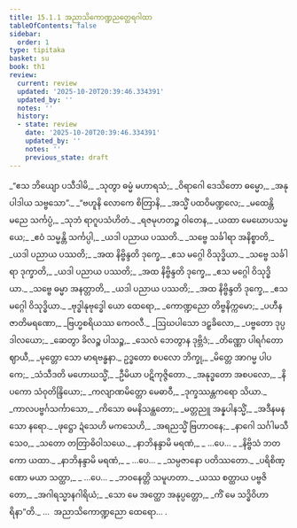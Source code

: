 ```yaml
---
title: 15.1.1 အညာသိကောဏ္ဍညတ္ထေရဂါထာ
tableOfContents: false
sidebar:
  order: 1
type: tipitaka
basket: su
book: th1
review:
  current: review
  updated: '2025-10-20T20:39:46.334391'
  updated_by: ''
  notes: ''
  history:
  - state: review
    date: '2025-10-20T20:39:46.334391'
    updated_by: ''
    notes: ''
    previous_state: draft
---
```



<DynamicBreadcrumb />


<ReviewStatus review={frontmatter.review} showDetails={true} />

<HypothesisAnnotation frontmatter={frontmatter} />

<Division number="673" book="th1" e="ch" v="19" p="317">

<Paragraph number="1004" type="verses" book="th1">
_“ဧသ ဘိယျော ပသီဒါမိ,_  
_သုတွာ ဓမ္မံ မဟာရသံ;_  
_ဝိရာဂေါ ဒေသိတော ဓမ္မော,_  
_အနုပါဒါယ သဗ္ဗသော”._  

</Paragraph>

</Division>
<Division number="674" book="th1" e="ch" v="19" p="317">

<Paragraph number="1005" type="verses" book="th1">
_“ဗဟူနိ လောကေ စိတြာနိ,_  
_အသ္မိံ ပထဝိမဏ္ဍလေ;_  
_မထေန္တိ မညေ သင်္ကပ္ပံ,_  
_သုဘံ ရာဂူပသံဟိတံ._  

</Paragraph>

</Division>
<Division number="675" book="th1" e="ch" v="19" p="317">

<Paragraph number="1006" type="verses" book="th1">
_ရဇမုဟတဉ္စ ဝါတေန,_  
_ယထာ မေဃောပသမ္မယေ;_  
_ဧဝံ သမ္မန္တိ သင်္ကပ္ပါ,_  
_ယဒါ ပညာယ ပဿတိ._  

</Paragraph>

</Division>
<Division number="676" book="th1" e="ch" v="19" p="317">

<Paragraph number="1007" type="verses" book="th1">
_သဗ္ဗေ သင်္ခါရာ အနိစ္စာတိ,_  
_ယဒါ ပညာယ ပဿတိ;_  
_အထ နိဗ္ဗိန္ဒတိ ဒုက္ခေ,_  
_ဧသ မဂ္ဂေါ ဝိသုဒ္ဓိယာ._  

</Paragraph>

</Division>
<Division number="677" book="th1" e="ch" v="19" p="317">

<Paragraph number="1008" type="verses" book="th1">
_သဗ္ဗေ သင်္ခါရာ ဒုက္ခာတိ,_  
_ယဒါ ပညာယ ပဿတိ;_  
_အထ နိဗ္ဗိန္ဒတိ ဒုက္ခေ,_  
_ဧသ မဂ္ဂေါ ဝိသုဒ္ဓိယာ._  

</Paragraph>

</Division>
<Division number="678" book="th1" e="ch" v="19" p="317">

<Paragraph number="1009" type="verses" book="th1">
_သဗ္ဗေ ဓမ္မာ အနတ္တာတိ,_  
_ယဒါ ပညာယ ပဿတိ;_  
_အထ နိဗ္ဗိန္ဒတိ ဒုက္ခေ,_  
_ဧသ မဂ္ဂေါ ဝိသုဒ္ဓိယာ._  

</Paragraph>

</Division>
<Division number="679" book="th1" e="ch" v="19" p="317">

<Paragraph number="1010" type="verses" book="th1">
_ဗုဒ္ဓါနုဗုဒ္ဓေါ ယော ထေရော,_  
_ကောဏ္ဍညော တိဗ္ဗနိက္ကမော;_  
_ပဟီနဇာတိမရဏော,_  
_ဗြဟ္မစရိယဿ ကေဝလီ._  

</Paragraph>

</Division>
<Division number="680" book="th1" e="ch" v="19" p="317">

<Paragraph number="1011" type="verses" book="th1">
_ဩဃပါသော ဒဠှခိလော,_  
_ပဗ္ဗတော ဒုပ္ပဒါလယော;_  
_ဆေတွာ ခိလဉ္စ ပါသဉ္စ,_  
_သေလံ ဘေတွာန ဒုဗ္ဘိဒံ;_  
_တိဏ္ဏော ပါရင်္ဂတော ဈာယီ,_  
_မုတ္တော သော မာရဗန္ဓနာ._  

</Paragraph>

</Division>
<Division number="681" book="th1" e="ch" v="19" p="317">

<Paragraph number="1012" type="verses" book="th1">
ဥဒ္ဓတော စပလော ဘိက္ခု,_  
_မိတ္တေ အာဂမ္မ ပါပကေ;_  
_သံသီဒတိ မဟောဃသ္မိံ,_  
_ဦမိယာ ပဋိကုဇ္ဇိတော._  

</Paragraph>

</Division>
<Division number="682" book="th1" e="ch" v="19" p="317">

<Paragraph number="1013" type="verses" book="th1">
_အနုဒ္ဓတော အစပလော,_  
_နိပကော သံဝုတိန္ဒြိယော;_  
_ကလျာဏမိတ္တော မေဓာဝီ,_  
_ဒုက္ခဿန္တကရော သိယာ._  

</Paragraph>

</Division>
<Division number="683" book="th1" e="ch" v="19" p="317">

<Paragraph number="1014" type="verses" book="th1">
_ကာလပဗ္ဗင်္ဂသင်္ကာသော,_  
_ကိသော ဓမနိသန္ထတော;_  
_မတ္တညူ အန္နပါနသ္မိံ,_  
_အဒီနမနသော နရော._  

</Paragraph>

</Division>
<Division number="684" book="th1" e="ch" v="19" p="317">

<Paragraph number="1015" type="verses" book="th1">
_ဖုဋ္ဌော ဍံသေဟိ မကသေဟိ,_  
_အရညသ္မိံ ဗြဟာဝနေ;_  
_နာဂေါ သင်္ဂါမသီသေဝ,_  
_သတော တတြာဓိဝါသယေ._  

</Paragraph>

</Division>
<Division number="685" book="th1" e="ch" v="19" p="318">

<Paragraph number="1016" type="verses" book="th1">
_နာဘိနန္ဒာမိ မရဏံ,_  
_ …ပေ… _  
_နိဗ္ဗိသံ ဘတကော ယထာ._  

</Paragraph>

</Division>
<Division number="686" book="th1" e="ch" v="19" p="318">

<Paragraph number="1017" type="verses" book="th1">
_နာဘိနန္ဒာမိ မရဏံ,_  
_ …ပေ… _  
_သမ္ပဇာနော ပတိဿတော._  

</Paragraph>

</Division>
<Division number="687" book="th1" e="ch" v="19" p="318">

<Paragraph number="1018" type="verses" book="th1">
_ပရိစိဏ္ဏော မယာ သတ္ထာ,_  
_ …ပေ… _  
_ဘဝနေတ္တိ သမူဟတာ._  

</Paragraph>

</Division>
<Division number="688" book="th1" e="ch" v="19" p="318">

<Paragraph number="1019" type="verses" book="th1">
_ယဿ စတ္ထာယ ပဗ္ဗဇိတော,_  
_အဂါရသ္မာနဂါရိယံ;_  
_သော မေ အတ္ထော အနုပ္ပတ္တော,_  
_ကိံ မေ သဒ္ဓိဝိဟာရိနာ”တိ._  


</Paragraph>
</Division>

<Paragraph number="1020" type="center" book="th1">
…  အညာသိကောဏ္ဍညော ထေရော… .
</Paragraph>